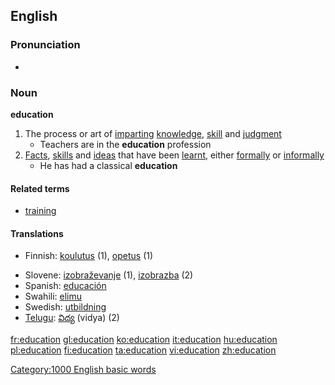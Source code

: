 {{wikipedia}}
{{see|éducation}}
==English==

===Pronunciation===
*{{audio|en-us-education.ogg|Audio (US)}}

===Noun===
'''education'''

# The process or art of [[imparting]] [[knowledge]], [[skill]] and [[judgment]]
#* Teachers are in the '''education''' profession
# [[fact|Facts]], [[skill]]s and [[idea]]s that have been [[learnt]], either [[formally]] or [[informally]]
#* He has had a classical '''education'''

====Related terms====
*[[training]]

====Translations====
{{top}}
*Finnish: [[koulutus]] (1), [[opetus]] (1)
{{mid}}
*Slovene: [[izobraževanje]] {{n}} (1), [[izobrazba]] {{f}} (2)
*Spanish: [[educación]] {{f}}
*Swahili: [[elimu]]
*Swedish: [[utbildning]] {{c}}
*[[Telugu]]: [[విద్య]] (vidya) (2)
{{bottom}}

[[Category:1000 English basic words]]

[[fr:education]]
[[gl:education]]
[[ko:education]]
[[it:education]]
[[hu:education]]
[[pl:education]]
[[fi:education]]
[[ta:education]]
[[vi:education]]
[[zh:education]]